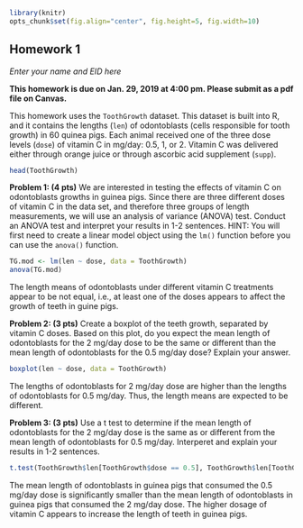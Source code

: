 ```r
library(knitr)
opts_chunk$set(fig.align="center", fig.height=5, fig.width=10)
```
## Homework 1
*Enter your name and EID here*

**This homework is due on Jan. 29, 2019 at 4:00 pm. Please submit as a pdf file on Canvas.**

This homework uses the `ToothGrowth` dataset. This dataset is built into R, and it contains the lengths (`len`) of odontoblasts (cells responsible for tooth growth) in 60 quinea pigs. Each animal received one of the three dose levels (`dose`) of vitamin C in mg/day: 0.5, 1, or 2. Vitamin C was delivered either through orange juice or through ascorbic acid supplement (`supp`). 

```r
head(ToothGrowth)
```

**Problem 1: (4 pts)** We are interested in testing the effects of vitamin C on odontoblasts growths in guinea pigs. Since there are three different doses of vitamin C in the data set, and therefore three groups of length measurements, we will use an analysis of variance (ANOVA) test. Conduct an ANOVA test and interpret your results in 1-2 sentences. HINT: You will first need to create a linear model object using the `lm()` function before you can use the `anova()` function.

```r
TG.mod <- lm(len ~ dose, data = ToothGrowth)
anova(TG.mod)
```

The length means of odontoblasts under different vitamin C treatments appear to be not equal, i.e., at least one of the doses appears to affect the growth of teeth in guine pigs.

**Problem 2: (3 pts)** Create a boxplot of the teeth growth, separated by vitamin C doses. Based on this plot, do you expect the mean length of odontoblasts for the 2 mg/day dose to be the same or different than the mean length of odontoblasts for the 0.5 mg/day dose? Explain your answer.

```r
boxplot(len ~ dose, data = ToothGrowth)
```

The lengths of odontoblasts for 2 mg/day dose are higher than the lengths of odontoblasts for 0.5 mg/day. Thus, the length means are expected to be different.

**Problem 3: (3 pts)** Use a t test to determine if the mean length of odontoblasts for the 2 mg/day dose is the same as or different from the mean length of odontoblasts for 0.5 mg/day. Interperet and explain your results in 1-2 sentences.

```r
t.test(ToothGrowth$len[ToothGrowth$dose == 0.5], ToothGrowth$len[ToothGrowth$dose == 2])
```

The mean length of odontoblasts in guinea pigs that consumed the 0.5 mg/day dose is significantly smaller than the mean length of odontoblasts in guinea pigs that consumed the 2 mg/day dose. The higher dosage of vitamin C appears to increase the length of teeth in guinea pigs.
